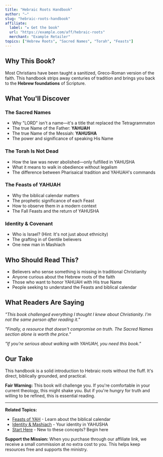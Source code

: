 ```yaml
---
title: "Hebraic Roots Handbook"
author: "—"
slug: "hebraic-roots-handbook"
affiliate:
  label: "★ Get the book"
  url: "https://example.com/aff/hebraic-roots"
  merchant: "Example Retailer"
topics: ["Hebrew Roots", "Sacred Names", "Torah", "Feasts"]
---
```


## Why This Book?

Most Christians have been taught a sanitized, Greco-Roman version of the faith. This handbook strips away centuries of tradition and brings you back to the **Hebrew foundations** of Scripture.

## What You'll Discover

### The Sacred Names
- Why "LORD" isn't a name—it's a title that replaced the Tetragrammaton
- The true Name of the Father: **YAHUAH**
- The true Name of the Messiah: **YAHUSHA**
- The power and significance of speaking His Name

### The Torah Is Not Dead
- How the law was never abolished—only fulfilled in YAHUSHA
- What it means to walk in obedience without legalism
- The difference between Pharisaical tradition and YAHUAH's commands

### The Feasts of YAHUAH
- Why the biblical calendar matters
- The prophetic significance of each Feast
- How to observe them in a modern context
- The Fall Feasts and the return of YAHUSHA

### Identity & Covenant
- Who is Israel? (Hint: It's not just about ethnicity)
- The grafting in of Gentile believers
- One new man in Mashiach

## Who Should Read This?

- Believers who sense something is missing in traditional Christianity
- Anyone curious about the Hebrew roots of the faith
- Those who want to honor YAHUAH with His true Name
- People seeking to understand the Feasts and biblical calendar

## What Readers Are Saying

*"This book challenged everything I thought I knew about Christianity. I'm not the same person after reading it."*

*"Finally, a resource that doesn't compromise on truth. The Sacred Names section alone is worth the price."*

*"If you're serious about walking with YAHUAH, you need this book."*

## Our Take

This handbook is a solid introduction to Hebraic roots without the fluff. It's direct, biblically grounded, and practical. 

**Fair Warning:** This book will challenge you. If you're comfortable in your current theology, this might shake you. But if you're hungry for truth and willing to be refined, this is essential reading.

---

**Related Topics:**
- [Feasts of YAH](/feasts) - Learn about the biblical calendar
- [Identity & Mashiach](/identity-and-messiah) - Your identity in YAHUSHA
- [Start Here](/start-here) - New to these concepts? Begin here

**Support the Mission:** When you purchase through our affiliate link, we receive a small commission at no extra cost to you. This helps keep resources free and supports the ministry.

